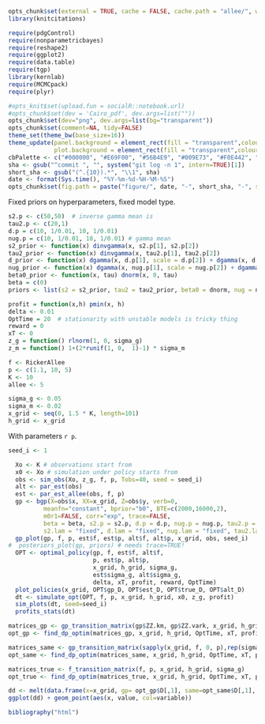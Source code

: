 ```r
opts_chunk$set(external = TRUE, cache = FALSE, cache.path = "allee/", warning=FALSE)
library(knitcitations)
```


```r
require(pdgControl)
require(nonparametricbayes)
require(reshape2)
require(ggplot2)
require(data.table)
require(tgp)
library(kernlab)
require(MCMCpack)
require(plyr)

```

```r
#opts_knit$set(upload.fun = socialR::notebook.url)
#opts_chunk$set(dev = 'Cairo_pdf', dev.args=list(""))
opts_chunk$set(dev="png", dev.args=list(bg="transparent"))
opts_chunk$set(comment=NA, tidy=FALSE)
theme_set(theme_bw(base_size=16))
theme_update(panel.background = element_rect(fill = "transparent",colour = NA),
             plot.background = element_rect(fill = "transparent",colour = NA))
cbPalette <- c("#000000", "#E69F00", "#56B4E9", "#009E73", "#F0E442", "#0072B2", "#D55E00", "#CC79A7")
sha <- gsub("^commit ", "", system("git log -n 1", intern=TRUE)[1])
short_sha <- gsub("(^.{10}).*", "\\1", sha)
date <- format(Sys.time(), "%Y-%m-%d-%H-%M-%S")
opts_chunk$set(fig.path = paste("figure/", date, "-", short_sha, "-", sep=""))

```


Fixed priors on hyperparameters, fixed model type.

```r
s2.p <- c(50,50)  # inverse gamma mean is 
tau2.p <- c(20,1)
d.p = c(10, 1/0.01, 10, 1/0.01)
nug.p = c(10, 1/0.01, 10, 1/0.01) # gamma mean
s2_prior <- function(x) dinvgamma(x, s2.p[1], s2.p[2])
tau2_prior <- function(x) dinvgamma(x, tau2.p[1], tau2.p[2])
d_prior <- function(x) dgamma(x, d.p[1], scale = d.p[2]) + dgamma(x, d.p[3], scale = d.p[4])
nug_prior <- function(x) dgamma(x, nug.p[1], scale = nug.p[2]) + dgamma(x, nug.p[3], scale = nug.p[4])
beta0_prior <- function(x, tau) dnorm(x, 0, tau)
beta = c(0)
priors <- list(s2 = s2_prior, tau2 = tau2_prior, beta0 = dnorm, nug = nug_prior, d = d_prior, ldetK = function(x) 0)
```

```r
profit = function(x,h) pmin(x, h)
delta <- 0.01
OptTime = 20  # stationarity with unstable models is tricky thing
reward = 0
xT <- 0
z_g = function() rlnorm(1, 0, sigma_g)
z_m = function() 1+(2*runif(1, 0,  1)-1) * sigma_m
```


```r
f <- RickerAllee
p <- c(1.1, 10, 5) 
K <- 10
allee <- 5
```


```r
sigma_g <- 0.05
sigma_m <- 0.02
x_grid <- seq(0, 1.5 * K, length=101)
h_grid <- x_grid
```

With parameters `r p`. 



```r
seed_i <- 1

  Xo <- K # observations start from
  x0 <- Xo # simulation under policy starts from
  obs <- sim_obs(Xo, z_g, f, p, Tobs=40, seed = seed_i)
  alt <- par_est(obs)
  est <- par_est_allee(obs, f, p)
  gp <- bgp(X=obs$x, XX=x_grid, Z=obs$y, verb=0,
          meanfn="constant", bprior="b0", BTE=c(2000,16000,2),
          m0r1=FALSE, corr="exp", trace=FALSE, 
          beta = beta, s2.p = s2.p, d.p = d.p, nug.p = nug.p, tau2.p = tau2.p,
          s2.lam = "fixed", d.lam = "fixed", nug.lam = "fixed", tau2.lam = "fixed")      
  gp_plot(gp, f, p, est$f, est$p, alt$f, alt$p, x_grid, obs, seed_i)
#  posteriors_plot(gp, priors) # needs trace=TRUE!
  OPT <- optimal_policy(gp, f, est$f, alt$f,
                        p, est$p, alt$p,
                        x_grid, h_grid, sigma_g, 
                        est$sigma_g, alt$sigma_g, 
                        delta, xT, profit, reward, OptTime)
  plot_policies(x_grid, OPT$gp_D, OPT$est_D, OPT$true_D, OPT$alt_D)
  dt <- simulate_opt(OPT, f, p, x_grid, h_grid, x0, z_g, profit)
  sim_plots(dt, seed=seed_i)
  profits_stats(dt)
```
  
  
```r
matrices_gp <- gp_transition_matrix(gp$ZZ.km, gp$ZZ.vark, x_grid, h_grid) # 
opt_gp <- find_dp_optim(matrices_gp, x_grid, h_grid, OptTime, xT, profit, delta, reward=reward)
```

```r
matrices_same <- gp_transition_matrix(sapply(x_grid, f, 0, p),rep(sigma_g, length(gp$ZZ.vark)), x_grid, h_grid) 
opt_same <- find_dp_optim(matrices_same, x_grid, h_grid, OptTime, xT, profit, delta=delta, reward = reward)
```

```r
matrices_true <- f_transition_matrix(f, p, x_grid, h_grid, sigma_g)
opt_true <- find_dp_optim(matrices_true, x_grid, h_grid, OptTime, xT, profit, delta=delta, reward = reward)
```

```r
dd <- melt(data.frame(x=x_grid, gp= opt_gp$D[,1], same=opt_same$D[,1], true=opt_true$D[,1]), id="x")
ggplot(dd) + geom_point(aes(x, value, col=variable))
```

  
  
  

```r
bibliography("html")
```
